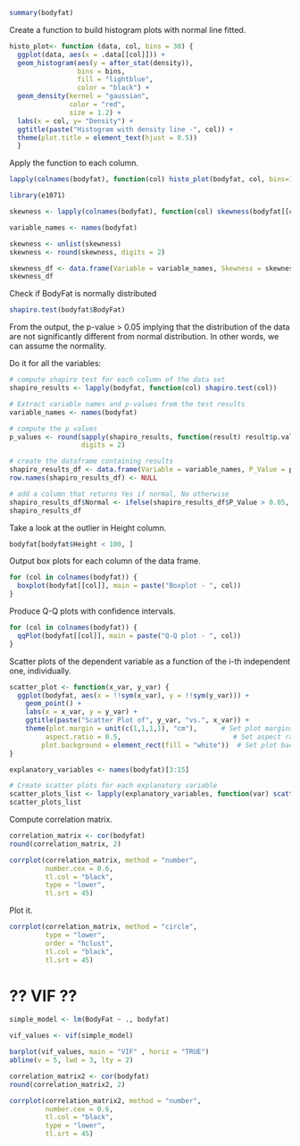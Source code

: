 ```r
summary(bodyfat)
```

Create a function to build histogram plots with normal line fitted.
```r
histo_plot<- function (data, col, bins = 30) {
  ggplot(data, aes(x = .data[[col]])) + 
  geom_histogram(aes(y = after_stat(density)),
                 bins = bins,
                 fill = "lightblue",
                 color = "black") + 
  geom_density(kernel = "gaussian",
               color = "red",
               size = 1.2) + 
  labs(x = col, y= "Density") +
  ggtitle(paste("Histogram with density line -", col)) +
  theme(plot.title = element_text(hjust = 0.5))
  }
```


Apply the function to each column.
```r
lapply(colnames(bodyfat), function(col) histo_plot(bodyfat, col, bins=16))
```


```r
library(e1071)

skewness <- lapply(colnames(bodyfat), function(col) skewness(bodyfat[[col]]))

variable_names <- names(bodyfat)

skewness <- unlist(skewness)
skewness <- round(skewness, digits = 2)

skewness_df <- data.frame(Variable = variable_names, Skewness = skewness)
skewness_df
```


Check if BodyFat is normally distributed
```r
shapiro.test(bodyfat$BodyFat)
```
From the output, the p-value > 0.05 implying that the distribution of the data are not significantly different from normal distribution. In other words, we can assume the normality.

Do it for all the variables:
```r
# compute shapiro test for each column of the data set
shapiro_results <- lapply(bodyfat, function(col) shapiro.test(col))

# Extract variable names and p-values from the test results
variable_names <- names(bodyfat)

# compute the p values
p_values <- round(sapply(shapiro_results, function(result) result$p.value), 
                  digits = 2)

# create the dataframe containing results 
shapiro_results_df <- data.frame(Variable = variable_names, P_Value = p_values)
row.names(shapiro_results_df) <- NULL

# add a column that returns Yes if normal, No otherwise
shapiro_results_df$Normal <- ifelse(shapiro_results_df$P_Value > 0.05, "Yes", "No")
shapiro_results_df
```



Take a look at the outlier in Height column.
```r
bodyfat[bodyfat$Height < 100, ]
```


Output box plots for each column of the data frame.
```r
for (col in colnames(bodyfat)) {
  boxplot(bodyfat[[col]], main = paste("Boxplot - ", col))
}
```

Produce Q-Q plots with confidence intervals.
```r
for (col in colnames(bodyfat)) {
  qqPlot(bodyfat[[col]], main = paste("Q-Q plot - ", col))
}
```


Scatter plots of the dependent variable as a function of the i-th independent one, individually.
```r
scatter_plot <- function(x_var, y_var) {
  ggplot(bodyfat, aes(x = !!sym(x_var), y = !!sym(y_var))) +
    geom_point() +
    labs(x = x_var, y = y_var) +
    ggtitle(paste("Scatter Plot of", y_var, "vs.", x_var)) +
    theme(plot.margin = unit(c(1,1,1,1), "cm"),      # Set plot margins
         aspect.ratio = 0.5,                            # Set aspect ratio (square)
        plot.background = element_rect(fill = "white"))  # Set plot background color
}
```

```r
explanatory_variables <- names(bodyfat)[3:15]

# Create scatter plots for each explanatory variable
scatter_plots_list <- lapply(explanatory_variables, function(var) scatter_plot(var, "BodyFat"))
scatter_plots_list
```


Compute correlation matrix.
```r
correlation_matrix <- cor(bodyfat)
round(correlation_matrix, 2)
```

```r
corrplot(correlation_matrix, method = "number", 
         number.cex = 0.6, 
         tl.col = "black", 
         type = "lower", 
         tl.srt = 45)
```



Plot it.
```r
corrplot(correlation_matrix, method = "circle", 
         type = "lower",
         order = "hclust",
         tl.col = "black", 
         tl.srt = 45)
```



# ?? VIF ??
```r
simple_model <- lm(BodyFat ~ ., bodyfat)
```

```r
vif_values <- vif(simple_model)

barplot(vif_values, main = "VIF" , horiz = "TRUE")
abline(v = 5, lwd = 3, lty = 2)
```



```r
correlation_matrix2 <- cor(bodyfat)
round(correlation_matrix2, 2)
```

```r
corrplot(correlation_matrix2, method = "number", 
         number.cex = 0.6, 
         tl.col = "black", 
         type = "lower", 
         tl.srt = 45)
```